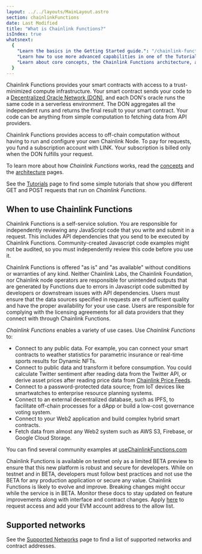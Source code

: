 ```yaml
---
layout: ../../layouts/MainLayout.astro
section: chainlinkFunctions
date: Last Modified
title: "What is Chainlink Functions?"
isIndex: true
whatsnext:
  {
    "Learn the basics in the Getting Started guide.": "/chainlink-functions/getting-started",
    "Learn how to use more advanced capabilities in one of the Tutorials.": "/chainlink-functions/tutorials/",
    "Learn about core concepts, the Chainlink Functions architecture, and billing.": "/chainlink-functions/resources/",
  }
---
```



Chainlink Functions provides your smart contracts with access to a trust-minimized compute infrastructure. Your smart contract sends your code to a [Decentralized Oracle Network (DON)](/chainlink-functions/resources/concepts/), and each DON's oracle runs the same code in a serverless environment. The DON aggregates all the independent runs and returns the final result to your smart contract.
Your code can be anything from simple computation to fetching data from API providers.

Chainlink Functions provides access to off-chain computation without having to run and configure your own Chainlink Node. To pay for requests, you fund a subscription account with LINK. Your subscription is billed only when the DON fulfills your request.

To learn more about how _Chainlink Functions_ works, read the [concepts](/chainlink-functions/resources/concepts/) and the [architecture](/chainlink-functions/resources/architecture/) pages.

See the [Tutorials](/chainlink-functions/tutorials/) page to find some simple tutorials that show you different GET and POST requests that run on _Chainlink Functions_.

## When to use Chainlink Functions

<Aside type="note">
Chainlink Functions is a self-service solution. You are responsible for independently reviewing any JavaScript code that you write and submit in a request. This includes API dependencies that you send to be executed by Chainlink Functions. Community-created Javascript code examples might not be audited, so you must independently review this code before you use it.

Chainlink Functions is offered "as is" and "as available" without conditions or warranties of any kind. Neither Chainlink Labs, the Chainlink Foundation, nor Chainlink node operators are responsible for unintended outputs that are generated by Functions due to errors in Javascript code submitted by developers or downstream issues with API dependencies. Users must ensure that the data sources specified in requests are of sufficient quality and have the proper availability for your use case. Users are responsible for complying with the licensing agreements for all data providers that they connect with through Chainlink Functions.

</Aside>

_Chainlink Functions_ enables a variety of use cases. Use _Chainlink Functions_ to:

- Connect to any public data. For example, you can connect your smart contracts to weather statistics for parametric insurance or real-time sports results for Dynamic NFTs.
- Connect to public data and transform it before consumption. You could calculate Twitter sentiment after reading data from the Twitter API, or derive asset prices after reading price data from [Chainlink Price Feeds](/data-feeds/price-feeds).
- Connect to a password-protected data source; from IoT devices like smartwatches to enterprise resource planning systems.
- Connect to an external decentralized database, such as IPFS, to facilitate off-chain processes for a dApp or build a low-cost governance voting system.
- Connect to your Web2 application and build complex hybrid smart contracts.
- Fetch data from almost any Web2 system such as AWS S3, Firebase, or Google Cloud Storage.

You can find several community examples at [useChainlinkFunctions.com](https://www.usechainlinkfunctions.com/)

<Aside type="note" title="Testnet BETA Preview">

Chainlink Functions is available on testnet only as a limited BETA preview to ensure that this new platform is robust and secure for developers. While on testnet and in BETA, developers must follow best practices and not use the BETA for any production application or secure any value. Chainlink Functions is likely to evolve and improve. Breaking changes might occur while the service is in BETA. Monitor these docs to stay updated on feature improvements along with interface and contract changes. Apply [here](https://chainlinkcommunity.typeform.com/requestaccess) to request access and add your EVM account address to the allow list.

</Aside>

## Supported networks

See the [Supported Networks](/chainlink-functions/supported-networks/) page to find a list of supported networks and contract addresses.
